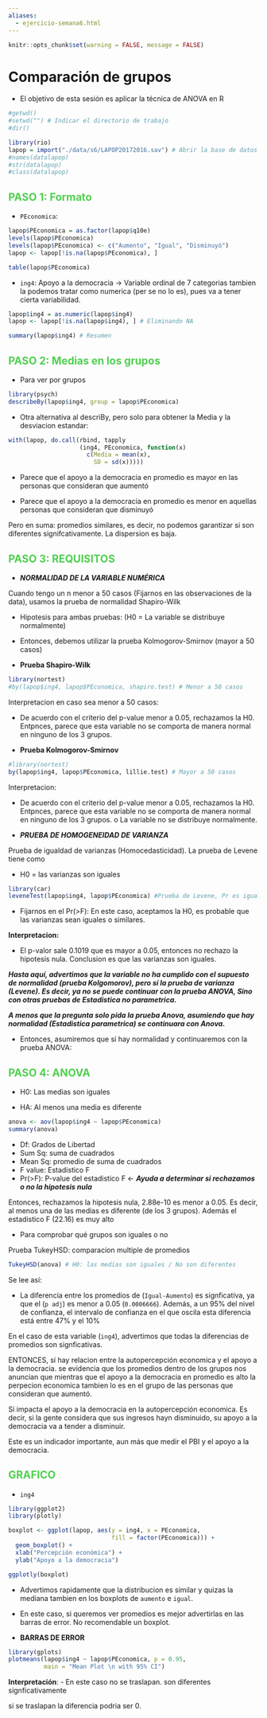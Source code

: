 ```yaml
---
aliases:
  - ejercicio-semana6.html
---
```

```r
knitr::opts_chunk$set(warning = FALSE, message = FALSE)
```

# Comparación de grupos

- El objetivo de esta sesión es aplicar la técnica de ANOVA en R

```r
#getwd() 
#setwd("") # Indicar el directorio de trabajo
#dir()

library(rio)
lapop = import("./data/s6/LAPOP20172016.sav") # Abrir la base de datos
#names(datalapop)
#str(datalapop)
#class(datalapop) 
```


## **<b style = 'color : #50D050;'>PASO 1: Formato</b>**

  - `PEconomica`:
  
```r
lapop$PEconomica = as.factor(lapop$q10e)
levels(lapop$PEconomica)
levels(lapop$PEconomica) <- c("Aumento", "Igual", "Disminuyó")
lapop <- lapop[!is.na(lapop$PEconomica), ]
```

```r
table(lapop$PEconomica)
```

  - `ing4`: Apoyo a la democracia -> Variable ordinal de 7 categorias tambien la podemos tratar como numerica (per se no lo es), pues va a tener cierta variabilidad.
  
```r
lapop$ing4 = as.numeric(lapop$ing4)
lapop <- lapop[!is.na(lapop$ing4), ] # Eliminando NA

summary(lapop$ing4) # Resumen
```

## **<b style = 'color : #50D050;'>PASO 2: Medias en los grupos</b>**

  - Para ver por grupos
  
```r
library(psych)
describeBy(lapop$ing4, group = lapop$PEconomica)
```

  - Otra alternativa al descriBy, pero solo para obtener la Media y la desviacion estandar:
  
```r
with(lapop, do.call(rbind, tapply 
                    (ing4, PEconomica, function(x) 
                      c(Media = mean(x), 
                        SD = sd(x)))))
```

  - Parece que el apoyo a la democracia en promedio es mayor en las personas que consideran que aumentó

  - Parece que el apoyo a la democracia en promedio es menor en aquellas personas que consideran que disminuyó

Pero en suma: promedios similares, es decir, no podemos garantizar si son diferentes signifcativamente.  La dispersion es baja. 


## **<b style = 'color : #50D050;'>PASO 3: REQUISITOS</b>**

  - ***NORMALIDAD DE LA VARIABLE NUMÉRICA***

Cuando tengo un n menor a 50 casos (Fijarnos en las observaciones de la data), usamos la prueba de normalidad Shapiro-Wilk 

  - Hipotesis para ambas pruebas:
(H0 = La variable se distribuye normalmente)

  - Entonces, debemos utilizar la prueba Kolmogorov-Smirnov (mayor a 50 casos)
   
   - **Prueba Shapiro-Wilk**
```r
library(nortest)
#by(lapop$ing4, lapop$PEconomica, shapiro.test) # Menor a 50 casos
```

  Interpretacion en caso sea menor a 50 casos:
  
  - De acuerdo con el criterio del p-value menor a 0.05, rechazamos la H0.
Entpnces, parece que esta variable no se comporta de manera normal en ninguno de los 3 grupos.


  - **Prueba Kolmogorov-Smirnov**
  
```r
#library(nortest)
by(lapop$ing4, lapop$PEconomica, lillie.test) # Mayor a 50 casos
```

Interpretacion:
  
  - De acuerdo con el criterio del p-value menor a 0.05, rechazamos la H0.
Entpnces, parece que esta variable no se comporta de manera normal en ninguno de los 3 grupos. o La variable no se distribuye normalmente.


  - ***PRUEBA DE HOMOGENEIDAD DE VARIANZA***

Prueba de igualdad de varianzas (Homocedasticidad). La prueba de Levene tiene como 

  - H0 =  las varianzas son iguales

```r
library(car)
leveneTest(lapop$ing4, lapop$PEconomica) #Prueba de Levene, Pr es igual al Pvalue
```

  - Fijarnos en el Pr(>F): En este caso, aceptamos la H0, es probable que las varianzas sean iguales o similares.
  
**Interpretacion:**
  
  - El p-valor sale 0.1019 que es mayor a 0.05, entonces no rechazo la hipotesis nula. Conclusion es que las varianzas son iguales.
 

***Hasta aquí, advertimos que la variable no ha cumplido con el supuesto de normalidad (prueba Kolgomorov), pero sí la prueba de varianza (Levene). Es decir, ya no se puede continuar con la prueba ANOVA, Sino con otras pruebas de Estadistica no parametrica.***

***A menos que la pregunta solo pida la prueba Anova, asumiendo que hay normalidad (Estadistica parametrica) se continuara con Anova.***

  - Entonces, asumiremos que sí hay normalidad y continuaremos con la prueba ANOVA:

## **<b style = 'color : #50D050;'>PASO 4: ANOVA</b>**

  - H0: Las medias son iguales 
  
  - HA: Al menos una media es diferente
```r
anova <- aov(lapop$ing4 ~ lapop$PEconomica)
summary(anova)
```

  - Df: Grados de Libertad
  - Sum Sq: suma de cuadrados
  - Mean Sq: promedio de suma de cuadrados
  - F value: Estadistico F
  - Pr(>F): P-value del estadistico F <- ***Ayuda a determinar si rechazamos o no la hipotesis nula***
   
   
Entonces, rechazamos la hipotesis nula, 2.88e-10 es menor a 0.05. Es decir, al menos una de las medias es diferente (de los 3 grupos). Además el estadistico F (22.16) es muy alto 

  - Para comprobar qué grupos son iguales o no
   
  Prueba TukeyHSD: comparacion multiple de promedios
```r
TukeyHSD(anova) # H0: las medias son iguales / No son diferentes
```

  Se lee así:
  
  - La diferencia entre los promedios de (`Igual-Aumento`) es signficativa, ya que el (`p adj`) es menor a 0.05 (`0.0006666`). Además, a un 95% del nivel de confianza, el intervalo de confianza en el que oscila esta diferencia está entre 47% y el 10%

En el caso de esta variable (`ing4`), advertimos que todas la diferencias de promedios son signficativas.

  ENTONCES, sí hay relacion entre la autopercepción economica y el apoyo a la democracia. se evidencia que los promedios dentro de los grupos nos anuncian que mientras que el apoyo a la democracia en promedio es alto la perpecion economica tambien lo es en el grupo de las personas que consideran que aumentó.

Sí impacta el apoyo a la democracia en la autopercepción economica. Es decir, si la gente considera que sus ingresos hayn disminuido, su apoyo a la democracia va a tender a disminuir.

Este es un indicador importante, aun más que medir el PBI y el apoyo a la democracia.

## **<b style = 'color : #50D050;'>GRAFICO</b>**

  - `ing4`
```r

library(ggplot2)
library(plotly)

boxplot <- ggplot(lapop, aes(y = ing4, x = PEconomica, 
                             fill = factor(PEconomica))) + 
  geom_boxplot() + 
  xlab("Percepción económica") + 
  ylab("Apoyo a la democracia")

ggplotly(boxplot)
```

  - Advertimos rapidamente que la distribucion es similar y quizas la mediana tambien en los boxplots de `aumento` e `igual`.

  - En este caso, si queremos ver promedios es mejor advertirlas en las barras de error. No recomendable un boxplot.

  - **BARRAS DE ERROR**
```r
library(gplots)
plotmeans(lapop$ing4 ~ lapop$PEconomica, p = 0.95,
          main = "Mean Plot \n with 95% CI")
```

**Interpretación**:
  - En este caso no se traslapan. son diferentes signficativamente

si se traslapan la diferencia podria ser 0.
